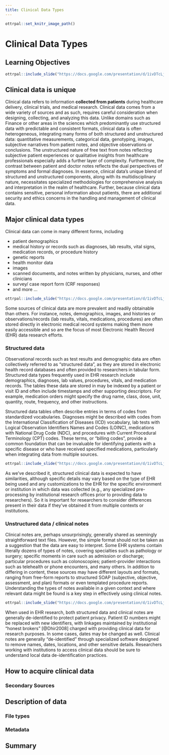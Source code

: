 ```yaml
---
title: Clinical Data Types
---
```


```r
ottrpal::set_knitr_image_path()
```


# Clinical Data Types


## Learning Objectives

```r
ottrpal::include_slide("https://docs.google.com/presentation/d/1ivDTcLjb2078O0GemkSeCgC1jmxk4fMsiFQaPaer9mQ/edit#slide=id.g3385bea4ad0_0_30" )
```



## Clinical data is unique

Clinical data refers to information __collected from patients__ during healthcare delivery, clinical trials, and medical research. Clinical data comes from a wide variety of sources and as such, requires careful consideration when designing, collecting, and analyzing this data. Unlike domains such as Finance or other areas in the sciences which predominantly use structured data with predictable and consistent formats, clinical data is often heterogeneous, integrating many forms of both structured and unstructured data: quantitative measurements, categorical data, genotyping, images, subjective narratives from patient notes, and objective observations or conclusions. The unstructured nature of free text from notes reflecting subjective patient experiences or qualitative insights from healthcare professionals especially adds a further layer of complexity. Furthermore, the contrast between patient and doctor notes reflects the dual perspectives of symptoms and formal diagnoses. In essence, clinical data's unique blend of structured and unstructured components, along with its multidisciplinary nature, necessitates specialized methodologies for comprehensive analysis and interpretation in the realm of healthcare. Further, because clinical data contains sensitive, personal information about patients, there are additional security and ethics concerns in the handling and management of clinical data.

## Major clinical data types

Clinical data can come in many different forms, including

* patient demographics
* medical history or records such as diagnoses, lab results, vital signs, medication records, or procedure history
* genetic reports
* health monitor data
* images
* scanned documents, and notes written by physicians, nurses, and other clinicians
* survey/ case report form (CRF responses)
* and more ...

```r
ottrpal::include_slide("https://docs.google.com/presentation/d/1ivDTcLjb2078O0GemkSeCgC1jmxk4fMsiFQaPaer9mQ/edit?slide=id.g35bf5e18bfe_0_0#slide=id.g35bf5e18bfe_0_0")
```

Some sources of clinical data are more prevalent and readily obtainable than others. For instance, notes, demographics, images, and histories or observations/records (lab results, vitals, medications, procedures) are often stored directly in electronic medical record systems making them more easily accessible and so are the focus of most Electronic Health Record (EHR) data research efforts.

### Structured data

Observational records such as test results and demographic data are often collectively referred to as “structured data”, as they are stored in electronic health record databases and often provided to researchers in tabular form. Structured data types frequently used in EHR research include demographics, diagnoses, lab values, procedures, vitals, and medication records. The tables these data are stored in may be indexed by a patient or visit ID and often include timestamps and other supporting descriptors. For example, medication orders might specify the drug name, class, dose, unit, quantity, route, frequency, and other instructions.

Structured data tables often describe entries in terms of codes from standardized vocabularies. Diagnoses might be described with codes from the International Classification of Diseases (ICD) vocabulary, lab tests with Logical Observation Identifiers Names and Codes (LOINC), medications with National Drug Code (NDC), and procedures with Current Procedural Terminology (CPT) codes. These terms, or "billing codes", provide a common foundation that can be invaluable for identifying patients with a specific disease or who have received specified medications, particularly when integrating data from multiple sources.

```r
ottrpal::include_slide("https://docs.google.com/presentation/d/1ivDTcLjb2078O0GemkSeCgC1jmxk4fMsiFQaPaer9mQ/edit#slide=id.g3385bea4ad0_0_0" )
```

As we've described it, structured clinical data is expected to have similarities, although specific details may vary based on the type of EHR being used and any customizations to the EHR for the specific environment or institution in which data was collected (e.g., any specialized pre-processing by institutional research offices prior to providing data to researchers). So it is important for researchers to consider differences present in their data if they've obtained it from multiple contexts or institutions.

### Unstructured data / clinical notes

Clinical notes are, perhaps unsurprisingly, generally shared as seemingly straightforward text files. However, the simple format should not be taken as a suggestion that the data are easy to interpret. Some EHR systems contain literally dozens of types of notes, covering specialties such as pathology or surgery; specific moments in care such as admission or discharge; particular procedures such as colonoscopies; patient-provider interactions such as telehealth or phone encounters, and many others. In addition to differing in content, these sources may have different layouts and formats, ranging from free-form reports to structured SOAP (subjective, objective, assessment, and plan) formats or even templated procedure reports. Understanding the types of notes available in a given context and where relevant data might be found is a key step in effectively using clinical notes.


```r
ottrpal::include_slide("https://docs.google.com/presentation/d/1ivDTcLjb2078O0GemkSeCgC1jmxk4fMsiFQaPaer9mQ/edit#slide=id.g3385bea4ad0_0_14" )
```


When used in EHR research, both structured data and clinical notes are generally de-identified to protect patient privacy. Patient ID numbers might be replaced with new identifiers, with linkages maintained by institutional “honest brokers” [@Dhir2008] charged with providing clinical data for research purposes. In some cases, dates may be changed as well. Clinical notes are generally “de-identified” through specialized software designed to remove names, dates, locations, and other sensitive details. Researchers working with institutions to access clinical data should be sure to understand local data de-identification practices.


## How to acquire clinical data

### Secondary Sources


## Description of data

### File types

### Metadata


## Summary
